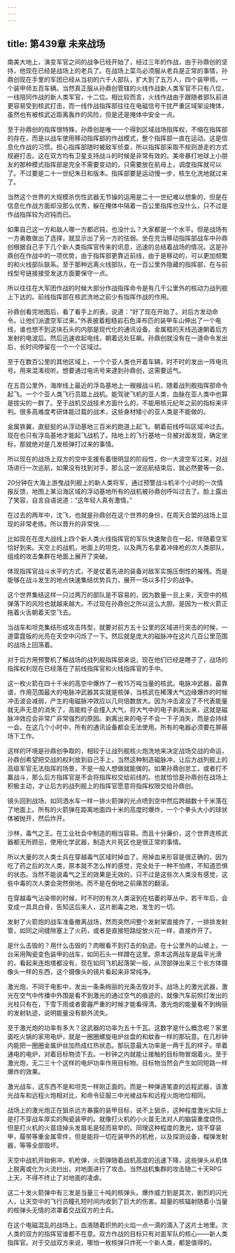 ```yaml
---
---
---
```

title: 第439章 未来战场
---



南美大地上，演变军官之间的战争已经开始了，经过三年的作战，由于孙鼎创的坚持，他现在已经是战场上的老兵了。在战场上菜鸟必须服从老兵是正常的事情，孙鼎创现在手里的军团已经从当初的六千人部队，扩大到了五万人，四个装甲师。一个装甲师五百车辆。当然真正服从孙鼎创管辖的火线作战新人类军官不只有八位，一线陪同作战的新人类军官，十二位。相比较而言，火线作战由于跟随者部队前进更容易受到核武打击，而一线作战指挥部往往在电磁信号干扰严重区域架设掩体，虽然也有被核武近距离轰炸的风险，但是还是掩体中安全一点。

至于孙鼎创的指挥很特殊，孙鼎创是唯一一个得到区域战场指挥权，不缩在指挥部的存在，而是以战车使用移动指挥部的作战模式，整个指挥部一直在运动。这是信息化作战的习惯。担心指挥部随时被敌军侦查，所以指挥部采取不规则游走的方式规避打击。这在双方均有卫星支持战斗的时候是非常有效的。美帝暴打地球上小朋友的那种模式指挥部是完全不需要变动的，只需要放在航母上，调度指挥就可以了。不过要是二十一世纪朱日和版本。指挥部要是运动慢一步，核生化洗地就过来了。

当然这个世界的大规模杀伤性武器无节操的运用是二十一世纪难以想象的，但是在信息化作战方面却没那么优秀，躲在掩体中隔着一百公里指挥也没什么，只不过是作战指挥较为迟钝而已。

如果自己这一方和敌人哪一方都迟钝，也没什么？大家都是一个水平。但是战场有一方勇敢做出了选择，就显示出了另一方的怯弱。坐在充当移动指挥部战车中孙鼎创根据自己手下几个新人类指挥官传来的讯息，迅速的总结着战场的情况。这是孙鼎创在作战中的一项优势，由于指挥部更靠近前线，由于是移动的，可以更加频繁的和火线部队联系。至于那种远离火线部队，在一百公里外隐藏的指挥部，在与前线型号链接接受发送方面要保守一点。

所以往往在大军团作战的时候大部分作战指挥命令是有几千公里外的核动力战列舰上下达的。前线指挥部在核武洗地之前少有指挥作战的作用。

孙鼎创看完地图后，看了看手上的表，说道：“好了现在开始了。对后方发动命令。让他们派遣空军过来。”外表披着粗糙岩石色泽布匹的装甲车山伸出了一个电线，谁也想不到这块石头的内部是现代化的通讯设备。金属框的天线迅速朝着后方发射的电波后。然后迅速收起电线，朝着远处狂飙。孙鼎创就没有在一道命令发出后，长时间停留在一个一个区域过。

至于在数百公里的其他区域上，一个个亚人类也开着车辆，时不时的发出一阵电讯号。用来混淆视听。想要通过电讯号来逮到孙鼎创，这需要运气。

在五百公里外，海岸线上最近的浮岛基地上一艘艘战斗机，随着战列舰指挥部命令起飞。一个个亚人类飞行员踏上战机。能驾驶飞机的亚人类，血脉在亚人类中也算是拔尖的一群了。至于战机交战技术方面什么的，不能用核元纪年之前的指标来评判。很多高难度考研体能过载的战术，这些身材矮小的亚人类是不能做的。

金属铁翼，直挺挺的从浮动基地三百米的跑道上起飞。朝着前线呼叫区域冲过去。现在也只有浮岛基地才能起飞战机了。陆地上的飞行基地一旦被对面发现，确定坐标，那就绝对是几发核弹打过来的事情。

所以现在的战场上双方的空中支援有着很明显的阶段性，你一大波空军过来，对战场进行一次巡航，如果没有找到对手，那么这一波巡航结束后，就必然要等一会。

20分钟在大海上游曳战列舰上的新人类将军，通过预警战斗机半个小时的一次情报反馈，地图上某沿海区域的浮动基地所有的战机被孙鼎创呼叫过去了。脸上露出了笑容，自言自语说道：“这年轻人真有激情。”

在过去的两年中，沈飞，也就是孙鼎创在这个世界的身份，在周天合盟的战场上显现的非常老练。所以晋升的非常快……

比如现在在庞大战线上四个新人类火线指挥官的军队快速聚合在一起，伴随着空军恰好到来。天空上的战机，地面上的坦克，以及两万名拿着冲锋枪的次人类部队，组成的攻击集群在地面上展开了突破。

体现指挥官战斗水平的方式，不是仗着先进的装备对敌军实施压倒性的摧残。而是能够在战斗发生的地点快速集结优势兵力，展开一场以多打少的战争。

这个世界集结这样一只过两万的部队是不容易的，因为数量一旦上来，天空中的核弹落下的风险也就越来越大。不过现在孙鼎创之所以这么大胆。是因为一枚火箭正拖着火舌朝着天空飞去。

当战车和坦克集结形成攻击阵型，就要对前方五十公里的区域进行突击的时候，一道雷霆版的光亮在天空中闪烁了一下。然后就是庞大的磁脉冲在这片几百公里范围的战场上回荡着。

对于后方用预警机了解战场的战列舰指挥部来说，现在他们已经是瞎子了，战场的指挥权利现在已经落在了前线指挥官和火线指挥官的手中。

这一枚火箭在四十千米的高空中爆炸了一枚15万吨当量的核武。电脉冲武器，最靠谱，作用范围最大的电脉冲武器其实就是核弹，当核武在稀薄大气边缘爆炸的时候冲击波会减弱，产生的电磁脉冲效应以几何倍数放大。因为冲击波没了不代表能量就无声无息的消失了，高能粒子会撞入大气，将大气中的电子剥离出来，这就是磁脉冲效应会非常广非常强烈的原因。剥离出来的电子不会一下子消失，而是会持续一会。在这几个小时中，所有的通讯设备都会无法使用。所有的电器必须要在屏蔽场下工作。

这样的环境是孙鼎创争取的，相较于让战列舰核火炮洗地来决定战场交战的命运，孙鼎创希望把交战的权利放到自己手上，当然这种制造磁脉冲，让后方战列舰上的高级军官无法指挥的场景，不是一般人想做就能做的。如果孙鼎创怠工，或者打不赢战斗，那么后方指挥官是不会将指挥权交给前线的。也就恰恰是孙鼎创在战场上积极主动，才让后方的战列舰上的指挥官愿意将指挥权限交给孙鼎创。

镜头回到战场，如同洒水车一样一排火箭弹的光点喷到空中然后跨越数十千米落在了地面上。所有的火箭弹在距离地面四十米的高度时爆炸，一个个拳头大小的球状体被抛开，然后炸开。

沙林，毒气之王。在工业社会中制造的相当容易。而且十分廉价，这个世界连核武器都无所顾忌，使用化学武器，制造大片死区也是很正常的事情。

所以大量的次人类士兵在穿越毒气区域时掉血了。用掉血来形容是很正确的，因为吃了药之后的次人类，原本就不怎么样的感觉，完全处于一种不怕疼，不知道恐惧的状态。当然不能说毒气之王的效果是无效的，只不过是这些次人类没有感觉，这些中毒的次人类会突然倒地。而不是在倒地之前痛苦的翻滚。

在穿越毒气沾染带的时候，时不时的有次人类滚到在枯萎的草丛中，若干年后，会变成一具具白骨，告知这后来人，这片剧毒之地，发生的一切。

发射了火箭炮的战车准备撤离战场，然而突然间整个发射架直接炸了，一排排发射管，如同之间缝隙塞上了火药，或者是直接短路绽放火花一样，直接炸开了。

是什么击毁的？用什么击毁的？肉眼看不到打击的轨迹。在十公里外的山坡上，一台采用陶瓷变色装甲的战车，如同石头一样蹲在这里。原本这两战车是扁平光滑的，看起来连炮塔都没有，现在如同飞机起落架一般，从顶部弹出来三个长方体摄像头一样的东西，这个摄像头的镜片看起来非常纯净。

激光炮，不同于电影中，发出一条条绚丽的光条击毁对手。战场上的激光武器，激光在空气中传播中外围是看不到激光的通过空气的痕迹的，就像汽车前照灯发出的光柱只有在，下雪下雨或者雾霾严重的时候才能看得清。激光炮的能量看不到绚丽的发射轨迹，说明能量没有额外流失。

至于激光炮的功率有多大？这武器的功率为五十千瓦。这数字是什么概念呢？家里面吃火锅的家用电炉，就是一圈圈螺旋电炉丝盘的和蚊香一样的那玩意。在几秒钟内能把一圈圈金属炉丝加热成红热状态。那玩意最大功率是一两千瓦的样子。举着通电的电炉，对着目标物烫下去。一秒钟之内就能让接触的目标物冒烟着火。至于激光炮，无二三十个这样的电炉功率作用目标物。目标物当然会产生如同短路一样爆炸的效果。

激光战车，这东西不是和坦克一样刚正面的。而是一种弹道笔直的远程武器，该激光战车和远程火炮相对比，和命令征服三中光棱战车和远程火炮地位相同。

战场上的激光炮正在狙杀远方暴露的装甲目标，说不上狙杀，这种程度激光实际上是打不穿战车厚实的陶瓷装甲的。就像打火机的小火苗无法对人的脑袋重度烧伤。但是打火机的火苗烧掉头发眉毛是轻而易举的。同理这种程度的激光，烧不穿装甲，履带等重金属零件，但是能将一切在装甲外的机枪，以及探测设备，榴弹发射器，等等全部毁坏。

天空中战机开始俯冲，机枪弹，火箭弹随着战机高度的迅速下降，这些弹头从机体上脱离或化为火流扫出，对地面进行了攻击。当然战机集群的攻击随二十天RPG上天，不得不终止了对地面的凌虐。

这二十发火箭弹中有三发是当量三十吨的核弹头。爆炸威力到是其次，剧烈的闪光人，让天空中的飞行员瞳孔短时间内收到了巨大的伤害。超量的核辐射随着小当量的核弹头无情的浓罩着交战双方的士兵。

在这个电磁混乱的战场上，血液随着炽热的火焰一点一滴的滴入了这片土地里。次人类的双方的指挥官谁都不在意。双方作战的目标只有对面军队的核心——新人类指挥官。对于交战双方来说，哪怕一枚核弹只炸死一个新人类，都是值得的。
